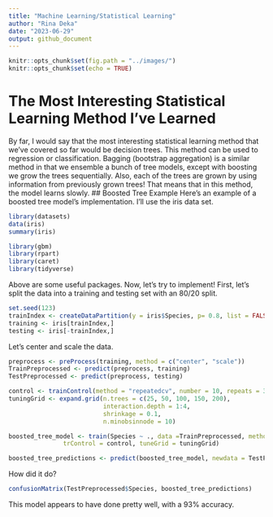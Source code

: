 ```yaml
---
title: "Machine Learning/Statistical Learning"
author: "Rina Deka"
date: "2023-06-29"
output: github_document
---
```


```r
knitr::opts_chunk$set(fig.path = "../images/")
knitr::opts_chunk$set(echo = TRUE)
```

# The Most Interesting Statistical Learning Method I've Learned

By far, I would say that the most interesting statistical learning method that we've covered so far would be decision trees. This method can be used to regression or classification. Bagging (bootstrap aggregation) is a similar method in that we ensemble a bunch of tree models, except with boosting we grow the trees sequentially. Also, each of the trees are grown by using information from previously grown trees!  That means that in this method, the model learns slowly.
## Boosted Tree Example
Here's an example of a boosted tree model's implementation. I'll use the iris data set.

```r
library(datasets)
data(iris)
summary(iris)
```
```r
library(gbm)
library(rpart)
library(caret)
library(tidyverse)
```

Above are some useful packages. Now, let's try to implement! First, let's split the data into a training and testing set with an 80/20 split.


```r
set.seed(123)
trainIndex <- createDataPartition(y = iris$Species, p= 0.8, list = FALSE)
training <- iris[trainIndex,]
testing <- iris[-trainIndex,]
```
Let's center and scale the data.
```r
preprocess <- preProcess(training, method = c("center", "scale"))
TrainPreprocessed <- predict(preprocess, training)
TestPreprocessed <- predict(preprocess, testing)
```


```r
control <- trainControl(method = "repeatedcv", number = 10, repeats = 3)
tuningGrid <- expand.grid(n.trees = c(25, 50, 100, 150, 200),
                          interaction.depth = 1:4,
                          shrinkage = 0.1, 
                          n.minobsinnode = 10)

boosted_tree_model <- train(Species ~ ., data =TrainPreprocessed, method = "gbm",
               trControl = control, tuneGrid = tuningGrid)

boosted_tree_predictions <- predict(boosted_tree_model, newdata = TestPreprocessed)
```
How did it do?

```r
confusionMatrix(TestPreprocessed$Species, boosted_tree_predictions)

```

This model appears to have done pretty well, with a 93% accuracy. 